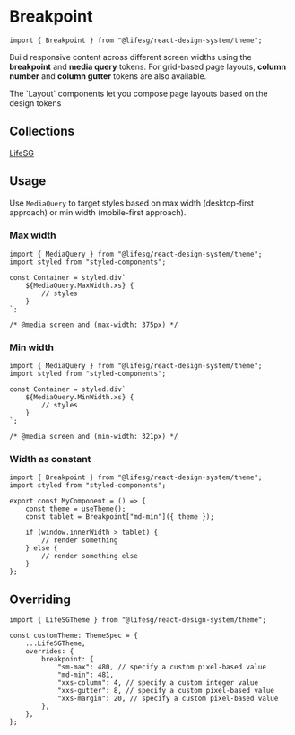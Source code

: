 
<Meta title="Foundations/Breakpoint/Introduction" />

# Breakpoint

```tsx
import { Breakpoint } from "@lifesg/react-design-system/theme";
```

Build responsive content across different screen widths using the **breakpoint**
and **media query** tokens. For grid-based page layouts, **column number** and
**column gutter** tokens are also available.

<DocInfo storybookPath="/docs/core-layout--docs">
    The `Layout` components let you compose page layouts based on the design
    tokens
</DocInfo>

## Collections

[LifeSG](/docs/foundations-breakpoint-lifesg--docs)

## Usage

Use `MediaQuery` to target styles based on max width (desktop-first approach) or
min width (mobile-first approach).

### Max width

```tsx
import { MediaQuery } from "@lifesg/react-design-system/theme";
import styled from "styled-components";

const Container = styled.div`
    ${MediaQuery.MaxWidth.xs} {
        // styles
    }
`;

/* @media screen and (max-width: 375px) */
```

### Min width

```tsx
import { MediaQuery } from "@lifesg/react-design-system/theme";
import styled from "styled-components";

const Container = styled.div`
    ${MediaQuery.MinWidth.xs} {
        // styles
    }
`;

/* @media screen and (min-width: 321px) */
```

### Width as constant

```tsx
import { Breakpoint } from "@lifesg/react-design-system/theme";
import styled from "styled-components";

export const MyComponent = () => {
    const theme = useTheme();
    const tablet = Breakpoint["md-min"]({ theme });

    if (window.innerWidth > tablet) {
        // render something
    } else {
        // render something else
    }
};
```

## Overriding

```tsx
import { LifeSGTheme } from "@lifesg/react-design-system/theme";

const customTheme: ThemeSpec = {
    ...LifeSGTheme,
    overrides: {
        breakpoint: {
            "sm-max": 480, // specify a custom pixel-based value
            "md-min": 481,
            "xxs-column": 4, // specify a custom integer value
            "xxs-gutter": 8, // specify a custom pixel-based value
            "xxs-margin": 20, // specify a custom pixel-based value
        },
    },
};
```
